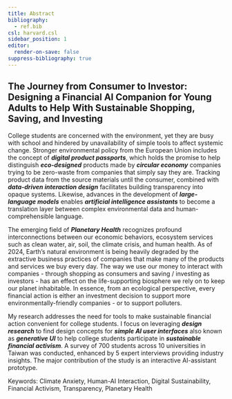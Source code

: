 ```yaml
---
title: Abstract
bibliography:
  - ref.bib
csl: harvard.csl
sidebar_position: 1
editor:
  render-on-save: false
suppress-bibliography: true
---
```





## The Journey from Consumer to Investor: Designing a Financial AI Companion for Young Adults to Help With Sustainable Shopping, Saving, and Investing

College students are concerned with the environment, yet they are busy
with school and hindered by unavailability of simple tools to affect
systemic change. Stronger environmental policy from the European Union
includes the concept of ***digital product passports***, which holds the
promise to help distinguish ***eco-designed*** products made by
***circular economy*** companies trying to be zero-waste from companies
that simply say they are. Tracking product data from the source
materials until the consumer, combined with ***data-driven interaction
design*** facilitates building transparency into opaque systems.
Likewise, advances in the development of ***large-language models***
enables ***artificial intelligence assistants*** to become a translation
layer between complex environmental data and human-comprehensible
language.

The emerging field of ***Planetary Health*** recognizes profound
interconnections between our economic behaviors, ecosystem services such
as clean water, air, soil, the climate crisis, and human health. As of
2024, Earth’s natural environment is being heavily degraded by the
extractive business practices of companies that make many of the
products and services we buy every day. The way we use our money to
interact with companies - through shopping as consumers and saving /
investing as investors - has an effect on the life-supporting biosphere
we rely on to keep our planet inhabitable. In essence, from an
ecological perspective, every financial action is either an investment
decision to support more environmentally-friendly companies - or to
support polluters.

My research addresses the need for tools to make sustainable financial
action convenient for college students. I focus on leveraging ***design
research*** to find design concepts for ***simple AI user interfaces***
also known as ***generative UI*** to help college students participate
in ***sustainable financial activism***. A survey of 700 students across
10 universities in Taiwan was conducted, enhanced by 5 expert interviews
providing industry insights. The major contribution of the study is an
interactive AI-assistant prototype.

Keywords: Climate Anxiety, Human-AI Interaction, Digital Sustainability,
Financial Activism, Transparency, Planetary Health
